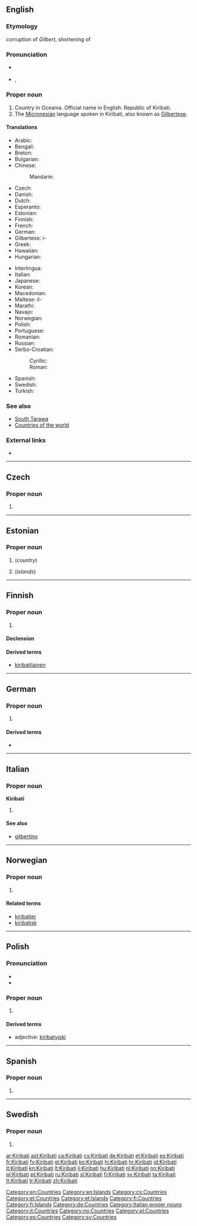 ==English==
{{wikipedia}}

===Etymology===
{{etyl|gil}} corruption of ''Gilbert'', shortening of {{w|Gilbert Islands}}

===Pronunciation===
* {{a|UK|US}} {{IPA|/ˈkiː.ɹɨ.bæs/|/kiː.ɹɨˈbæs/|/ˌkiː.ɹɨˈbɑs/|/ˌkiː.ɹɨˈbɑ.ti/}}
* {{audio|en-us-Kiribati.ogg|Audio (US)}}, {{audio|en-us-Kiribati-2.ogg|Audio (US)}}

===Proper noun===
{{en-proper noun}}

# Country in Oceania. Official name in English: Republic of Kiribati.
# The [[Micronesian]] language spoken in Kiribati, also known as [[Gilbertese]].

====Translations====
{{trans-top|Republic of Kiribati}}
* Arabic: {{t|ar|كيريباتي|m|tr=kiribaati}}
* Bengali: {{t-|bn|কিরিবাস}}
* Breton: {{t-|br|Kiribati|xs=Breton}}
* Bulgarian: {{t-|bg|Кирибати|tr=Kiribati}}
* Chinese:
*: Mandarin: {{t-|cmn|基里巴斯|tr=Jīlǐbāsī|sc=Hani}}
* Czech: {{t-|cs|Kiribati|n}}
* Danish: {{t-|da|Kiribati}}
* Dutch: {{t+|nl|Kiribati}}
* Esperanto: {{t-|eo|Kiribato|xs=Esperanto}}
* Estonian: {{t-|et|Kiribati}}
* Finnish: {{t+|fi|Kiribati}}
* French: {{t+|fr|Kiribati}}
* German: {{t+|de|Kiribati}}
* Gilbertese: i-{{t|gil|Kiribati}}
* Greek: {{t|el|Κιριμπάτι|tr=Kiribáti}}
* Hawaiian: {{tø|haw|Kilepaka}}
* Hungarian: {{t+|hu|Kiribati}}
{{trans-mid}}
* Interlingua: {{t|ia|Kiribati}}
* Italian: {{t+|it|Kiribati}}
* Japanese: {{t+|ja|キリバス|tr=Kiribasu}}
* Korean: {{t|ko|키리바시|tr=Kiribasi|sc=Hang}}
* Macedonian: {{t+|mk|Кирибати|n|tr=Kiribáti}}
* Maltese: il-{{t|mt|Kiribati}}
* Marathi: {{t|mr|किरिबाती|tr=kiribātī|sc=Deva}}
* Navajo: {{tø|nv|Kílíbas}}
* Norwegian: {{t-|no|Kiribati}}
* Polish: {{t+|pl|Kiribati}}
* Portuguese: {{t|pt|Quiribáti}}
* Romanian: {{t-|ro|Kiribati}}
* Russian: {{t-|ru|Кирибати|f|n|tr=Kiribáti}} {{indeclinable}}
* Serbo-Croatian:
*: Cyrillic: {{t|sh|Кирибати|m}}
*: Roman: {{t|sh|Kiribati|m}}
* Spanish: {{t+|es|Kiribati}}
* Swedish: {{t+|sv|Kiribati}}
* Turkish: {{t+|tr|Kiribati}}
{{trans-bottom}}

===See also===
* [[South Tarawa]]
* [[Appendix:Countries of the world|Countries of the world]]

===External links===
* {{ethnologue|code=gil}}

[[Category:en:Countries]]
[[Category:en:Islands]]

----

==Czech==

===Proper noun===
{{cs-proper noun|g=n}}

# {{l|en|Kiribati}}

[[Category:cs:Countries]]

----

==Estonian==
{{wikipedia|lang=et}}

===Proper noun===
{{head|et|proper noun}}

# {{l|en|Kiribati}} (''country'')
# {{l|en|Kiribati}} (''islands'')

[[Category:et:Countries]]
[[Category:et:Islands]]

----

==Finnish==
{{wikipedia|lang=fi}}

===Proper noun===
{{fi-proper noun}}

# {{l|en|Kiribati}}

====Declension====
{{fi-decl-risti|Kiribat|nopl=1}}

====Derived terms====
* [[kiribatilainen]]

[[Category:fi:Countries]]
[[Category:fi:Islands]]

----

==German==
{{wikipedia|lang=de}}

===Proper noun===
{{head|de|proper noun|g=n}}

# {{l|en|Kiribati}}

====Derived terms====
* {{l|de|kiribatisch}}

[[Category:de:Countries]]

----

==Italian==
{{wikipedia|lang=it}}

===Proper noun===
'''Kiribati''' {{f}} {{p}}

# {{l|en|Kiribati}}

====See also====
* [[gilbertino]]

[[Category:Italian proper nouns]]
[[Category:it:Countries]]

----

==Norwegian==

===Proper noun===
{{head|no|proper noun}}

# {{l|en|Kiribati}}

====Related terms====
* [[kiribatier]]
* [[kiribatisk]]

[[Category:no:Countries]]

----

==Polish==

===Pronunciation===
* {{IPA|/kʲiriˈbati/|lang=pl}}
* {{audio|Pl-Kiribati.ogg|Audio}}

===Proper noun===
{{head|pl|proper noun|g=n|undeclinable}}

# {{l|en|Kiribati}}

====Derived terms====
* adjective: [[kiribatyjski]]

[[Category:pl:Countries]]

----

==Spanish==
{{wikipedia|lang=es}}

===Proper noun===
{{es-proper noun}}

# {{l|en|Kiribati}}

[[Category:es:Countries]]

----

==Swedish==

===Proper noun===
{{head|sv|proper noun}}

# {{l|en|Kiribati}}

[[Category:sv:Countries]]

[[ar:Kiribati]]
[[ast:Kiribati]]
[[ca:Kiribati]]
[[cs:Kiribati]]
[[de:Kiribati]]
[[el:Kiribati]]
[[es:Kiribati]]
[[fr:Kiribati]]
[[fy:Kiribati]]
[[gl:Kiribati]]
[[ko:Kiribati]]
[[hi:Kiribati]]
[[hr:Kiribati]]
[[id:Kiribati]]
[[it:Kiribati]]
[[kn:Kiribati]]
[[lt:Kiribati]]
[[li:Kiribati]]
[[hu:Kiribati]]
[[nl:Kiribati]]
[[nn:Kiribati]]
[[pl:Kiribati]]
[[pt:Kiribati]]
[[ru:Kiribati]]
[[sl:Kiribati]]
[[fi:Kiribati]]
[[sv:Kiribati]]
[[ta:Kiribati]]
[[tt:Kiribati]]
[[tr:Kiribati]]
[[zh:Kiribati]]